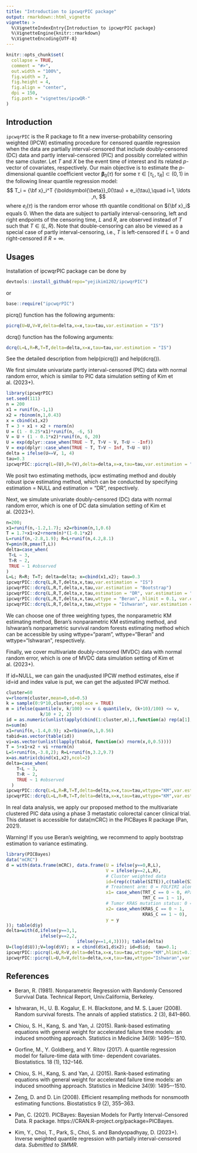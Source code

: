```yaml
---
title: "Introduction to ipcwqrPIC package"
output: rmarkdown::html_vignette
vignette: >
  %\VignetteIndexEntry{Introduction to ipcwqrPIC package}
  %\VignetteEngine{knitr::rmarkdown}
  %\VignetteEncoding{UTF-8}
---
```

  
```r
knitr::opts_chunk$set(
  collapse = TRUE,
  comment = "#>",
  out.width = "100%",
  fig.width = 7,
  fig.height = 4,
  fig.align = "center",
  dpi = 150,
  fig.path = "vignettes/ipcwQR-"
)
```


## Introduction

`ipcwqrPIC` is the R package to fit a new inverse-probability censoring weighted (IPCW) estimating procedure for censored quantile regression when the data are partially interval-censored that include doubly-censored (DC) data and partly interval-censored (PIC) and possibly correlated within the same cluster.
Let $T$ and $X$ be the event time of interest and its related $p$-vector of covariates, respectively.
Our main objective is to estimate 
the $p$-dimensional quantile coefficient vector ${\boldsymbol{\beta}}_0(\tau)$
for some $\tau \in[\tau_L,\tau_R]\subset (0, 1)$ 
in the following linear quantile regression model:
$$
T_i = {\bf x}_i^T {\boldsymbol{\beta}}_0(\tau) + e_i(\tau),\quad i=1, \ldots ,n, 
$$
where $e_i(\tau)$ is the random error 
whose $\tau$th quantile conditional on ${\bf x}_i$ equals 0. 
When the data are subject to partially interval-censoring, 
left and right endpoints of the censoring time, $L$ and $R$,
are observed instead of $T$ such that $T\in(L,R)$.
Note that double-censoring  can also  be viewed as 
a special case of partly interval-censoring, 
i.e., $T$ is left-censored if $L=0$ and right-censored if $R=\infty$. 



## Usages

Installation of ipcwqrPIC package can be done by
```r
devtools::install_github(repo="yejikim1202/ipcwqrPIC")
```

or
```r
base::require("ipcwqrPIC")
```


picrq() function has the following arguments:
```r
picrq(U=U,V=V,delta=delta,x=x,tau=tau,var.estimation = "IS")
```

dcrq() function has the following arguments:
```r
dcrq(L=L,R=R,T=T,delta=delta,x=x,tau=tau,var.estimation = "IS")
```

See the detailed description from help(picrq()) and help(dcrq()).

We first simulate univariate partly interval-censored (PIC) data with normal random error, which is similar to PIC data simulation setting of Kim et al. (2023+).

```r
library(ipcwqrPIC)
set.seed(111)
n = 200
x1 = runif(n,-1,1)
x2 = rbinom(n,1,0.43)
x = cbind(x1,x2)
T = 3 + x1 + x2 + rnorm(n)
U = (1 - 0.25*x1)*runif(n, -6, 5)
V = U + (1 - 0.1*x2)*runif(n, 6, 20)
U = exp(dplyr::case_when(TRUE ~ T, T>V ~ V, T<U ~ -Inf))
V = exp(dplyr::case_when(TRUE ~ T, T>V ~ Inf, T<U ~ U))
delta = ifelse(U==V, 1, 4)
tau=0.3
ipcwqrPIC::picrq(L=(U),R=(V),delta=delta,x=x,tau=tau,var.estimation = "IS")
```

We posit two estimating methods, ipcw estimating method and doubly robust ipcw estimating method, which can be conducted by specifying estimation = NULL and estimation = "DR", respectively.

Next, we simulate univariate doubly-censored (DC) data with normal random error, which is one of DC data simulation setting of Kim et al. (2023+).

```r
n=200; 
x1=runif(n,-1.2,1.7); x2=rbinom(n,1,0.6)
T = 1.7+x1+x2+rnorm(n)*(1-0.1*x2)
L=runif(n,-2.8,1.9); R=L+runif(n,4.2,8.1)
Y=pmin(R,pmax(T,L))
delta=case_when(
 T<L ~ 3,
 T>R ~ 2,
 TRUE ~ 1 #observed
)
L=L; R=R; T=T; delta=delta; x=cbind(x1,x2); tau=0.3
ipcwqrPIC::dcrq(L,R,T,delta,x,tau,var.estimation = "IS")
ipcwqrPIC::dcrq(L,R,T,delta,x,tau,var.estimation = "Bootstrap")
ipcwqrPIC::dcrq(L,R,T,delta,x,tau,estimation = "DR", var.estimation = "IS")
ipcwqrPIC::dcrq(L,R,T,delta,x,tau,wttype = "Beran", hlimit = 0.1, var.estimation = "IS")
ipcwqrPIC::dcrq(L,R,T,delta,x,tau,wttype = "Ishwaran", var.estimation = "IS")
```

We can choose one of three weighting types, the nonparametric KM estimating method, Beran's nonparametric KM estimating method, and Ishwaran's nonparametric survival random forests estimating method which can be accessible by using wttype="param", wttype="Beran" and wttype="Ishwaran", respectively.

Finally, we cover multivariate doubly-censored (MVDC) data with normal random error, which is one of MVDC data simulation setting of Kim et al. (2023+).

If id=NULL, we can gain the unadjusted IPCW method estimates, else if id=id and index value is put, we can get the adjusted IPCW method.
```r
cluster=60
v=rlnorm(cluster,mean=0,sd=0.5)
k = sample(0:9*10,cluster,replace = TRUE)
m = ifelse(quantile(v, k/100) <= v & quantile(v, (k+10)/100) <= v,
             k/10 + 2, 2)
id = as.numeric(unlist(apply(cbind(1:cluster,m),1,function(a) rep(a[1],a[2]))))
n=sum(m)
x1=runif(n,-1.4,0.9); x2=rbinom(n,1,0.56)
tabid=as.vector(table(id))
vi=as.vector(unlist(lapply(tabid, function(x) rnorm(x,0,0.5))))
T = 5+x1+x2 + vi +rnorm(n)
L=5+runif(n,-3.8,2); R=L+runif(n,3.2,9.7)
x=as.matrix(cbind(x1,x2),ncol=2)
delta=case_when(
    T<L ~ 3,
    T>R ~ 2,
    TRUE ~ 1 #observed
  )
ipcwqrPIC::dcrq(L=L,R=R,T=T,delta=delta,x=x,tau=tau,wttype="KM",var.estimation="IS",id=NULL)
ipcwqrPIC::dcrq(L=L,R=R,T=T,delta=delta,x=x,tau=tau,wttype="KM",var.estimation="IS",id=id,index = 1)
```

In real data analysis, we apply our proposed method to the multivariate clustered PIC data using a phase 3 metastatic colorectal cancer clinical trial. This dataset is accessible for data(mCRC) in the PICBayes R package (Pan, 2021).

Warning! If you use Beran's weighting, we recommend to apply bootstrap estimation to variance estimating.

```r
library(PICBayes)
data("mCRC")
d = with(data.frame(mCRC), data.frame(U = ifelse(y==0,R,L),
                                      V = ifelse(y==2,L,R),
                                      # Cluster weighted data
                                      id=(rep(c(table(SITE)),c(table(SITE)))),
                                      # Treatment arm: 0 = FOLFIRI alone, 1 = Panitumumab + FOLFIRI.
                                      x1= case_when(TRT_C == 0 ~ 0, #Pan et al data
                                                    TRT_C == 1 ~ 1),
                                      # Tumor KRAS mutation status: 0 = wild-type, 1 = mutant.
                                      x2= case_when(KRAS_C == 0 ~ 1,
                                                    KRAS_C == 1 ~ 0),
                                      y = y
)); table(d$y)
delta=with(d,ifelse(y==3,1,
             ifelse(y==2,2,
                           ifelse(y==1,4,3)))); table(delta)
U=(log(d$U));V=log(d$V); x = cbind(d$x1,d$x2); id=d$id;  tau=0.1;
ipcwqrPIC::picrq(L=U,R=V,delta=delta,x=x,tau=tau,wttype="KM",hlimit=0.1,var.estimation = "IS",id=id,index = 1)
ipcwqrPIC::picrq(L=U,R=V,delta=delta,x=x,tau=tau,wttype="Ishwaran",var.estimation = "Bootstrap",id=id,index = 1,B=100)
```


## References

* Beran, R. (1981). Nonparametric Regression with Randomly Censored Survival Data. Technical Report, Univ.California, Berkeley.

* Ishwaran, H., U. B. Kogalur, E. H. Blackstone, and M. S. Lauer (2008). Random survival forests. The annals of applied statistics. 2 (3), 841–860.

* Chiou, S. H., Kang, S. and Yan, J. (2015). 
Rank-based estimating equations with general weight for accelerated failure time models: an induced smoothing approach.
Statistics in Medicine 34(9): 1495–-1510.

* Gorfine, M., Y. Goldberg, and Y. Ritov (2017). A quantile regression model for failure-time data with time-
dependent covariates. Biostatistics. 18 (1), 132–146.

* Chiou, S. H., Kang, S. and Yan, J. (2015). Rank-based estimating equations with general weight for accelerated failure time models: an induced smoothing approach. Statistics in Medicine 34(9): 1495–-1510.

* Zeng, D. and D. Lin (2008). Efficient resampling methods for nonsmooth estimating functions. Biostatistics 9 (2), 355–363.

* Pan, C. (2021). 
PICBayes: Bayesian Models for Partly Interval-Censored Data. R package. 
https://CRAN.R-project.org/package=PICBayes.

* Kim, Y., Choi, T., Park, S., Choi, S. and Bandyopadhyay, D. (2023+). 
Inverse weighted quantile regression with partially interval-censored data.
*Submitted to SMMR*.